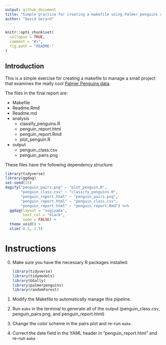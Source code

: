 ```yaml
---
output: github_document
title: "Simple practice for creating a makefile using Palmer penguins data"
author: "David Gerard"
---
```


<!-- README.md is generated from README.Rmd. Please edit that file -->

```r
knitr::opts_chunk$set(
  collapse = TRUE,
  comment = "#>",
  fig.path = "README-"
)
```

## Introduction

This is a simple exercise for creating a makefile to manage a small project that examines the really cool [Palmer Penguins data](https://allisonhorst.github.io/palmerpenguins/).

The files in the final report are:

- Makefile
- Readme.Rmd
- Readme.md
- analysis
    - classify_penguins.R
    - penguin_report.html
    - penguin_report.Rmd
    - plot_penguin.R
- output
    - penguin_class.csv
    - penguin_pairs.png

These files have the following dependency structure:

```r
library(tidyverse)
library(ggdag)
set.seed(15)
dagify("penguin_pairs.png" ~ "plot_penguin.R",
       "penguin_class.csv" ~ "classify_penguins.R",
       "penguin_report.html" ~ "penguin_pairs.png",
       "penguin_report.html" ~ "penguin_class.csv",
       "penguin_report.html" ~ "penguin_report.Rmd") %>%
  ggdag(layout = "sugiyama",
        text_col = "black",
        node = FALSE) +
  theme_void() +
  xlim(-0.5, 2.5)
```

# Instructions

0. Make sure you have the necessary R packages installed:

    ```r
    library(tidyverse)
    library(tidymodels)
    library(GGally)
    library(palmerpenguins)
    library(randomForest)
    ```

1. Modify the Makefile to automatically manage this pipeline.

2. Run `make` in the terminal to generate all of the output (penguin_class.csv, penguin_pairs.png, and penguin_report.html)

3. Change the color scheme in the pairs plot and re-run `make`.

4. Correct the date field in the YAML header in "penguin_report.html" and re-run `make`

